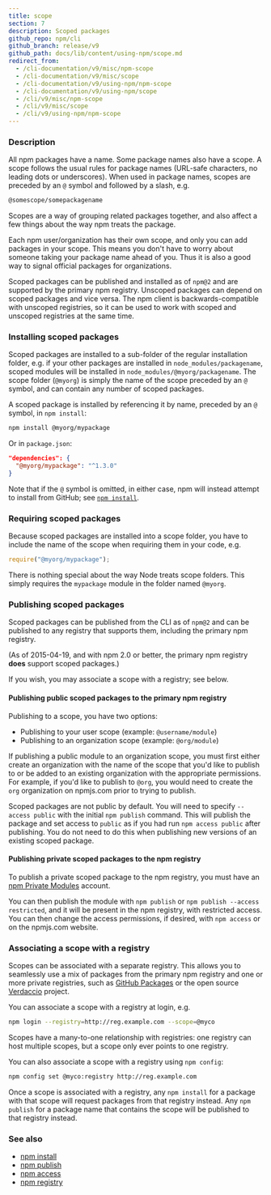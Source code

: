 ```yaml
---
title: scope
section: 7
description: Scoped packages
github_repo: npm/cli
github_branch: release/v9
github_path: docs/lib/content/using-npm/scope.md
redirect_from:
  - /cli-documentation/v9/misc/npm-scope
  - /cli-documentation/v9/misc/scope
  - /cli-documentation/v9/using-npm/npm-scope
  - /cli-documentation/v9/using-npm/scope
  - /cli/v9/misc/npm-scope
  - /cli/v9/misc/scope
  - /cli/v9/using-npm/npm-scope
---
```


### Description

All npm packages have a name. Some package names also have a scope. A scope follows the usual rules for package names (URL-safe characters, no leading dots or underscores). When used in package names, scopes are preceded by an `@` symbol and followed by a slash, e.g.

```bash
@somescope/somepackagename
```

Scopes are a way of grouping related packages together, and also affect a few things about the way npm treats the package.

Each npm user/organization has their own scope, and only you can add packages in your scope. This means you don't have to worry about someone taking your package name ahead of you. Thus it is also a good way to signal official packages for organizations.

Scoped packages can be published and installed as of `npm@2` and are supported by the primary npm registry. Unscoped packages can depend on scoped packages and vice versa. The npm client is backwards-compatible with unscoped registries, so it can be used to work with scoped and unscoped registries at the same time.

### Installing scoped packages

Scoped packages are installed to a sub-folder of the regular installation folder, e.g. if your other packages are installed in `node_modules/packagename`, scoped modules will be installed in `node_modules/@myorg/packagename`. The scope folder (`@myorg`) is simply the name of the scope preceded by an `@` symbol, and can contain any number of scoped packages.

A scoped package is installed by referencing it by name, preceded by an `@` symbol, in `npm install`:

```bash
npm install @myorg/mypackage
```

Or in `package.json`:

```json
"dependencies": {
  "@myorg/mypackage": "^1.3.0"
}
```

Note that if the `@` symbol is omitted, in either case, npm will instead attempt to install from GitHub; see [`npm install`](/cli/v9/commands/npm-install).

### Requiring scoped packages

Because scoped packages are installed into a scope folder, you have to include the name of the scope when requiring them in your code, e.g.

```javascript
require("@myorg/mypackage");
```

There is nothing special about the way Node treats scope folders. This simply requires the `mypackage` module in the folder named `@myorg`.

### Publishing scoped packages

Scoped packages can be published from the CLI as of `npm@2` and can be published to any registry that supports them, including the primary npm registry.

(As of 2015-04-19, and with npm 2.0 or better, the primary npm registry **does** support scoped packages.)

If you wish, you may associate a scope with a registry; see below.

#### Publishing public scoped packages to the primary npm registry

Publishing to a scope, you have two options:

- Publishing to your user scope (example: `@username/module`)
- Publishing to an organization scope (example: `@org/module`)

If publishing a public module to an organization scope, you must first either create an organization with the name of the scope that you'd like to publish to or be added to an existing organization with the appropriate permissions. For example, if you'd like to publish to `@org`, you would need to create the `org` organization on npmjs.com prior to trying to publish.

Scoped packages are not public by default. You will need to specify `--access public` with the initial `npm publish` command. This will publish the package and set access to `public` as if you had run `npm access public` after publishing. You do not need to do this when publishing new versions of an existing scoped package.

#### Publishing private scoped packages to the npm registry

To publish a private scoped package to the npm registry, you must have an [npm Private Modules](https://docs.npmjs.com/private-modules/intro) account.

You can then publish the module with `npm publish` or `npm publish --access restricted`, and it will be present in the npm registry, with restricted access. You can then change the access permissions, if desired, with `npm access` or on the npmjs.com website.

### Associating a scope with a registry

Scopes can be associated with a separate registry. This allows you to seamlessly use a mix of packages from the primary npm registry and one or more private registries, such as [GitHub Packages](https://github.com/features/packages) or the open source [Verdaccio](https://verdaccio.org) project.

You can associate a scope with a registry at login, e.g.

```bash
npm login --registry=http://reg.example.com --scope=@myco
```

Scopes have a many-to-one relationship with registries: one registry can host multiple scopes, but a scope only ever points to one registry.

You can also associate a scope with a registry using `npm config`:

```bash
npm config set @myco:registry http://reg.example.com
```

Once a scope is associated with a registry, any `npm install` for a package with that scope will request packages from that registry instead. Any `npm publish` for a package name that contains the scope will be published to that registry instead.

### See also

- [npm install](/cli/v9/commands/npm-install)
- [npm publish](/cli/v9/commands/npm-publish)
- [npm access](/cli/v9/commands/npm-access)
- [npm registry](/cli/v9/using-npm/registry)

